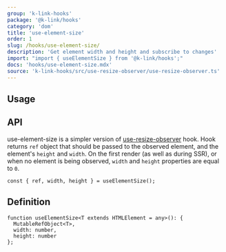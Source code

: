 ```yaml
---
group: 'k-link-hooks'
package: '@k-link/hooks'
category: 'dom'
title: 'use-element-size'
order: 1
slug: /hooks/use-element-size/
description: 'Get element width and height and subscribe to changes'
import: "import { useElementSize } from '@k-link/hooks';"
docs: 'hooks/use-element-size.mdx'
source: 'k-link-hooks/src/use-resize-observer/use-resize-observer.ts'
---
```



## Usage

<Demo data={HooksDemos.useElementSizeDemo} />

## API

use-element-size is a simpler version of [use-resize-observer](https://k-link.dev/hooks/use-resize-observer/) hook.
Hook returns `ref` object that should be passed to the observed element, and the element's `height` and `width`.
On the first render (as well as during SSR), or when no element is being observed, `width` and `height` properties are equal to `0`.

```tsx
const { ref, width, height } = useElementSize();
```

## Definition

```tsx
function useElementSize<T extends HTMLElement = any>(): {
  MutableRefObject<T>,
  width: number,
  height: number
};
```
